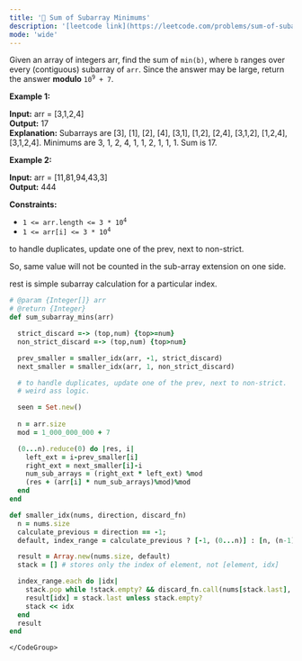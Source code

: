 ```yaml
---
title: '🧀 Sum of Subarray Minimums'
description: '[leetcode link](https://leetcode.com/problems/sum-of-subarray-minimums/description/)'
mode: 'wide'
---
```

<Tabs>
  <Tab title="Question" icon="circle-question" iconType="regular">
    <Card>
      <p>Given an array of integers arr, find the sum of <code>min(b)</code>, where <code>b</code> ranges over every (contiguous) subarray of <code>arr</code>. Since the answer may be large, return the answer <strong>modulo</strong> <code>10<sup>9</sup> + 7</code>.</p>   <p><strong class="example">Example 1:</strong></p>   <strong>Input:</strong> arr = [3,1,2,4] <br/> <strong>Output:</strong> 17 <br/> <strong>Explanation:</strong>  Subarrays are [3], [1], [2], [4], [3,1], [1,2], [2,4], [3,1,2], [1,2,4], [3,1,2,4].  Minimums are 3, 1, 2, 4, 1, 1, 2, 1, 1, 1. Sum is 17.   <p><strong class="example">Example 2:</strong></p>   <strong>Input:</strong> arr = [11,81,94,43,3] <br/> <strong>Output:</strong> 444    <p><strong>Constraints:</strong></p>  <ul>  <li><code>1 &lt;= arr.length &lt;= 3 * 10<sup>4</sup></code></li>  <li><code>1 &lt;= arr[i] &lt;= 3 * 10<sup>4</sup></code></li> </ul> 
    </Card>
  </Tab>
  <Tab title="Solution" icon="lightbulb" iconType="regular" >
    <Card>
      to handle duplicates, update one of the prev, next to non-strict.

So, same value will not be counted in the sub-array extension on one side.

rest is simple subarray calculation for a particular index.
    </Card>
  <Expandable title="code">
    <CodeGroup dropdown>
```ruby title="Sum of Subarray Minimums" lines
# @param {Integer[]} arr
# @return {Integer}
def sum_subarray_mins(arr)

  strict_discard =-> (top,num) {top>=num}
  non_strict_discard =-> (top,num) {top>num}

  prev_smaller = smaller_idx(arr, -1, strict_discard)
  next_smaller = smaller_idx(arr, 1, non_strict_discard)

  # to handle duplicates, update one of the prev, next to non-strict.
  # weird ass logic.

  seen = Set.new()
  
  n = arr.size
  mod = 1_000_000_000 + 7

  (0...n).reduce(0) do |res, i|
    left_ext = i-prev_smaller[i]
    right_ext = next_smaller[i]-i
    num_sub_arrays = (right_ext * left_ext) %mod
    (res + (arr[i] * num_sub_arrays)%mod)%mod
  end
end

def smaller_idx(nums, direction, discard_fn)
  n = nums.size
  calculate_previous = direction == -1;
  default, index_range = calculate_previous ? [-1, (0...n)] : [n, (n-1).downto(0)]

  result = Array.new(nums.size, default)
  stack = [] # stores only the index of element, not [element, idx]

  index_range.each do |idx|
    stack.pop while !stack.empty? && discard_fn.call(nums[stack.last], nums[idx])
    result[idx] = stack.last unless stack.empty?
    stack << idx
  end
  result
end
```
    </CodeGroup>
  </Expandable>
  </Tab>
</Tabs>